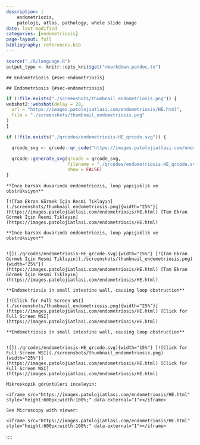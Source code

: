 ```yaml
---
description: |
    endometriozis, 
    patoloji, atlas, pathology, whole slide image
date: last-modified
categories: [endometriozis]
page-layout: full
bibliography: references.bib
---
```


```r

source("./R/language.R")
output_type <- knitr::opts_knit$get("rmarkdown.pandoc.to")

```



```asis

## Endometriozis {#sec-endometriozis}

```

```asis

## Endometriosis {#sec-endometriosis}

```

```r
if (!file.exists("./screenshots/thumbnail_endometriosis.png")) {
webshot2::webshot(delay = 20,
  url = "https://images.patolojiatlasi.com/endometriosis/HE.html",
  file = "./screenshots/thumbnail_endometriosis.png"
)
}
```

```r
if (!file.exists("./qrcodes/endometriosis-HE_qrcode.svg")) {

  qrcode_svg <- qrcode::qr_code("https://images.patolojiatlasi.com/endometriosis/HE.html")

  qrcode::generate_svg(qrcode = qrcode_svg,
                       filename = "./qrcodes/endometriosis-HE_qrcode.svg",
                       show = FALSE)
}
```


 






:::: {.content-hidden when-format="pdf"}


```asis

**İnce barsak duvarında endometriozis, loop yapışıklık ve obstrüksiyon**

[![Tam Ekran Görmek İçin Resmi Tıklayın](./screenshots/thumbnail_endometriosis.png){width="25%"}](https://images.patolojiatlasi.com/endometriosis/HE.html) [Tam Ekran Görmek İçin Resmi Tıklayın](https://images.patolojiatlasi.com/endometriosis/HE.html)

```




::::





:::: {.content-visible when-format="pdf"}


```asis

**İnce barsak duvarında endometriozis, loop yapışıklık ve obstrüksiyon**


![](./qrcodes/endometriosis-HE_qrcode.svg){width="15%"} [![Tam Ekran Görmek İçin Resmi Tıklayın](./screenshots/thumbnail_endometriosis.png){width="25%"}](https://images.patolojiatlasi.com/endometriosis/HE.html) [Tam Ekran Görmek İçin Resmi Tıklayın](https://images.patolojiatlasi.com/endometriosis/HE.html)

```





::::





:::: {.content-hidden when-format="pdf"}


```asis

**Endometriosis in small intestine wall, causing loop obstruction**

[![Click for Full Screen WSI](./screenshots/thumbnail_endometriosis.png){width="25%"}](https://images.patolojiatlasi.com/endometriosis/HE.html) [Click for Full Screen WSI](https://images.patolojiatlasi.com/endometriosis/HE.html)

```



::::





:::: {.content-visible when-format="pdf"}


```asis

**Endometriosis in small intestine wall, causing loop obstruction**


![](./qrcodes/endometriosis-HE_qrcode.svg){width="15%"} [![Click for Full Screen WSI](./screenshots/thumbnail_endometriosis.png){width="25%"}](https://images.patolojiatlasi.com/endometriosis/HE.html) [Click for Full Screen WSI](https://images.patolojiatlasi.com/endometriosis/HE.html)

```




::::








```asis

Mikroskopik görüntüleri inceleyin:

<iframe src="https://images.patolojiatlasi.com/endometriosis/HE.html" style="height:600px;width:100%;" data-external="1"></iframe>

```



```asis

See Microscopy with viewer: 

<iframe src="https://images.patolojiatlasi.com/endometriosis/HE.html" style="height:600px;width:100%;" data-external="1"></iframe>

```




::::

